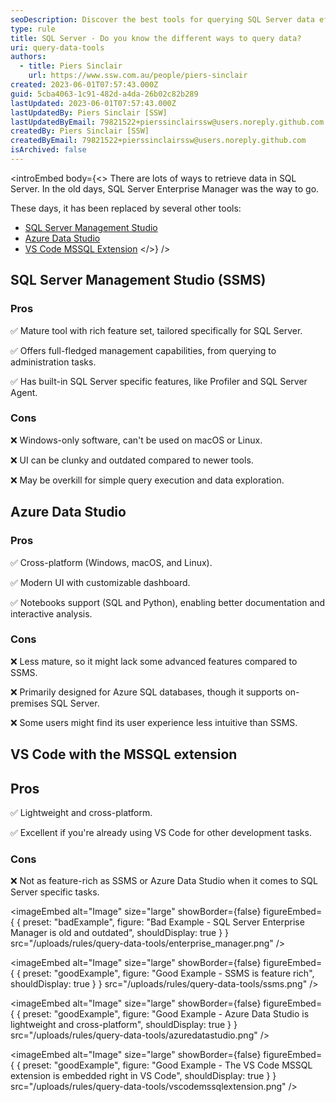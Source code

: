 ```yaml
---
seoDescription: Discover the best tools for querying SQL Server data efficiently—compare SSMS, Azure Data Studio, and VS Code MSSQL Extension.
type: rule
title: SQL Server - Do you know the different ways to query data?
uri: query-data-tools
authors:
  - title: Piers Sinclair
    url: https://www.ssw.com.au/people/piers-sinclair
created: 2023-06-01T07:57:43.000Z
guid: 5cba4063-1c91-482d-a4da-26b02c82b289
lastUpdated: 2023-06-01T07:57:43.000Z
lastUpdatedBy: Piers Sinclair [SSW]
lastUpdatedByEmail: 79821522+pierssinclairssw@users.noreply.github.com
createdBy: Piers Sinclair [SSW]
createdByEmail: 79821522+pierssinclairssw@users.noreply.github.com
isArchived: false
---
```

<introEmbed
  body={<>
There are lots of ways to retrieve data in SQL Server. In the old days, SQL Server Enterprise Manager was the way to go.

These days, it has been replaced by several other tools:

* [SQL Server Management Studio](https://learn.microsoft.com/en-us/sql/ssms/download-sql-server-management-studio-ssms?view=sql-server-ver16&WT.mc_id=DP-MVP-33518)
* [Azure Data Studio](https://learn.microsoft.com/en-us/sql/azure-data-studio/download-azure-data-studio?view=sql-server-ver16&tabs=redhat-install%2Credhat-uninstall&WT.mc_id=DP-MVP-33518)
* [VS Code MSSQL Extension](https://marketplace.visualstudio.com/items?itemName=ms-mssql.mssql)
  </>}
/>
## SQL Server Management Studio (SSMS)

### Pros

✅ Mature tool with rich feature set, tailored specifically for SQL Server.

✅ Offers full-fledged management capabilities, from querying to administration tasks.

✅ Has built-in SQL Server specific features, like Profiler and SQL Server Agent.

### Cons

❌ Windows-only software, can't be used on macOS or Linux.

❌ UI can be clunky and outdated compared to newer tools.

❌ May be overkill for simple query execution and data exploration.

## Azure Data Studio

### Pros

✅ Cross-platform (Windows, macOS, and Linux).

✅ Modern UI with customizable dashboard.

✅ Notebooks support (SQL and Python), enabling better documentation and interactive analysis.

### Cons

❌ Less mature, so it might lack some advanced features compared to SSMS.

❌ Primarily designed for Azure SQL databases, though it supports on-premises SQL Server.

❌ Some users might find its user experience less intuitive than SSMS.

## VS Code with the MSSQL extension

## Pros

✅ Lightweight and cross-platform.

✅ Excellent if you're already using VS Code for other development tasks.

### Cons

❌ Not as feature-rich as SSMS or Azure Data Studio when it comes to SQL Server specific tasks.

<imageEmbed
  alt="Image"
  size="large"
  showBorder={false}
  figureEmbed={ {
    preset: "badExample",
    figure: "Bad Example - SQL Server Enterprise Manager is old and outdated",
    shouldDisplay: true
  } }
  src="/uploads/rules/query-data-tools/enterprise_manager.png"
/>

<imageEmbed
  alt="Image"
  size="large"
  showBorder={false}
  figureEmbed={ {
    preset: "goodExample",
    figure: "Good Example - SSMS is feature rich",
    shouldDisplay: true
  } }
  src="/uploads/rules/query-data-tools/ssms.png"
/>

<imageEmbed
  alt="Image"
  size="large"
  showBorder={false}
  figureEmbed={ {
    preset: "goodExample",
    figure: "Good Example - Azure Data Studio is lightweight and cross-platform",
    shouldDisplay: true
  } }
  src="/uploads/rules/query-data-tools/azuredatastudio.png"
/>

<imageEmbed
  alt="Image"
  size="large"
  showBorder={false}
  figureEmbed={ {
    preset: "goodExample",
    figure: "Good Example - The VS Code MSSQL extension is embedded right in VS Code",
    shouldDisplay: true
  } }
  src="/uploads/rules/query-data-tools/vscodemssqlextension.png"
/>

